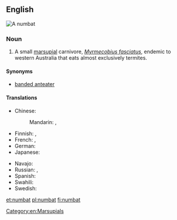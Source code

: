==English==
[[File:Numbat.jpg|right|thumb|A numbat]]
{{wikipedia}}
===Noun===
{{en-noun}}

# A small [[marsupial]] carnivore, ''[[Myrmecobius fasciatus]]'', endemic to western Australia that eats almost exclusively termites.

====Synonyms====
* {{sense|Myrmecobius fasciatus}} [[banded anteater]] {{qualifier|obsolete}}

====Translations====
{{trans-top|small marsupial}}
* Chinese:
*: Mandarin: {{t|cmn|袋食蟻獸|sc=Hani}}, {{t|cmn|袋食蚁兽|tr=dàishíyǐshòu|sc=Hani}}
* Finnish: {{t|fi|pussimuurahaiskarhu}}, {{t|fi|numbatti}}
* French: {{t|fr|numbat|m}}, {{t|fr|myrmécopie à bandes|m}}
* German: {{t|de|Ameisenbeutler|m}}
* Japanese: {{t|ja|フクロアリクイ|tr=fukuroarikui|sc=Jpan}}
{{trans-mid}}
* Navajo: {{t|nv|tsinaʼayąʼii yildeełí}}
* Russian: {{t|ru|сумчатый муравьед|m|tr=súmčatyj muravʹjéd|sc=Cyrl}}, {{t|ru|намбат|m|tr=námbat, nambát|sc=Cyrl}}
* Spanish: {{t|es|numbat|m}}
* Swahili: {{t|sw|numbati}}
* Swedish: {{t|sv|myrpungdjur|n}}
{{trans-bottom}}

[[Category:en:Marsupials]]

[[et:numbat]]
[[pl:numbat]]
[[fi:numbat]]